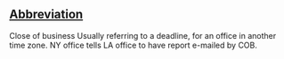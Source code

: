 ==[[Wiktionary:List of acronyms and abbreviations|Abbreviation]]==
Close of business
Usually referring to a deadline, for an office in another time zone.  NY office tells LA office to have report e-mailed by COB.